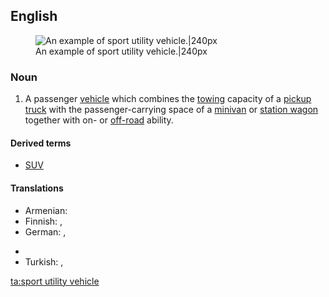 {{wikipedia}}
==English==
[[File:Wikitbss.jpg|thumb|An example of sport utility vehicle.|240px]]

===Noun===
{{en-noun|sg=[[sport]] [[utility]] [[vehicle]]}}

# A passenger [[vehicle]] which combines the [[tow]]ing capacity of a [[pickup truck]] with the passenger-carrying space of a [[minivan]] or [[station wagon]] together with on- or [[off-road]] ability.

====Derived terms====
* [[SUV]]

====Translations====
{{trans-top|vehicle}}
* Armenian: {{qualifier|colloquial}} {{t-|hy|ջիպ|tr=ǰip}}
* Finnish: {{t-|fi|katumaasturi}}, {{t-|fi|city-maasturi}}
* German: {{t-|de|Geländelimousine|f}}, {{t-|de|Sport Utility Vehicle|n}}
{{trans-mid}}
* {{trreq|ta}}
* Turkish: {{t-|tr|spor amaçlı taşıt}}, {{t-|tr|sport utility vehicle|n}}
{{trans-bottom}}

[[ta:sport utility vehicle]]